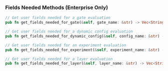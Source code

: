 ### Fields Needed Methods (Enterprise Only)

```rust
// Get user fields needed for a gate evaluation
pub fn get_fields_needed_for_gate(&self, gate_name: &str) -> Vec<String>

// Get user fields needed for a dynamic config evaluation
pub fn get_fields_needed_for_dynamic_config(&self, config_name: &str) -> Vec<String>

// Get user fields needed for an experiment evaluation
pub fn get_fields_needed_for_experiment(&self, experiment_name: &str) -> Vec<String>

// Get user fields needed for a layer evaluation
pub fn get_fields_needed_for_layer(&self, layer_name: &str) -> Vec<String>
```

